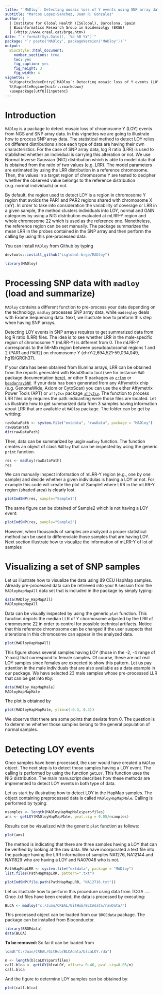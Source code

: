 ```yaml
---
title: "`MADloy`: Detecting mosaic loss of Y events using SNP array data"
subtitle: "Marcos Lopez-Sanchez, Juan R. Gonzalez"
author: |
  | Institute for Global Health (ISGlobal), Barcelona, Spain
  | Bioinformatics Research Group in Epidemiolgy (BRGE)
  | (<http://www.creal.cat/brge.htm>)
date: "`r format(Sys.Date(), '%d %B %Y')`"
package: "`r paste('MADloy', packageVersion('MADloy'))`"
output:    
  BiocStyle::html_document:
    number_sections: true
    toc: yes
    fig_caption: yes
    fig_height: 3
    fig_width: 4
vignette: >
  %\VignetteIndexEntry{`MADloy`: Detecting mosaic loss of Y events (LOY) on SNP and NGS data}
  %\VignetteEngine{knitr::rmarkdown}
  \usepackage[utf8]{inputenc}
---
```



# Introduction

`MADloy` is a package to detect mosaic loss of chromosome Y (LOY) events from NGS and SNP array data. In this vignettes we are going to illustrate how to process SNP array data. The statistical method to detect LOY relies on different distributions since each type of data are having their own characteristics. For the case of SNP array data, log R ratio (LRR) is used to stablished whether an individual is carrying this alteration or not. We use Normal Inverse Gaussian (NIG) distribution which is able to model data that is obtained from the ratio of two values (e.g. LRR). The model parameters are estimated by using the LRR distribution in a reference chromosome. Then, the values in a target region of chromosome Y are tested to decipher whether the observed value belongs to the reference distribution (e.g. normal individuals) or not. 

By default, the region used to detect LOY is a region in chromosome Y region that avoids the PAR1 and PAR2 regions shared with chromosome X (mY). In order to take into consideration the variability of coverage or LRR in a given sample, the method clusters individuals into LOY, normal and GAIN categories by using a NIG distribution evaluated at mLRR-Y region and whole chromosome 22 which is used as the reference one. Nonetheless, the reference region can be set manually. The package summarizes the mean LRR in the probes contained in the SNP array and then perform the calling by using this pre-processed data. 

You can install `MADloy` from Github by typing 

```r
devtools::install_github("isglobal-brge/MADloy")
```

```r
library(MADloy)
```

# Processing SNP data with `madloy` (load and summarize)

`MADloy` contains a different function to pre-process your data depending on the technology. `madloy` processes SNP array data, while `madseqloy` deals with Exome Sequencing data. Next, we illustrate how to preform  this step when having SNP arrays.

Detecting LOY events in SNP arrays requires to get summarized data from log R ratio (LRR) files. The idea is to see whether LRR in the male-specific region of chromosome Y (mLRR-Y) is different from 0. The mLRR-Y corresponds to the 56-Mb region between pseudoautosomal regions 1 and 2 (PAR1 and PAR2) on chromosome Y (chrY:2,694,521-59,034,049, hg19/GRCh37). 

If your data has been obtained from Illumina arrays, LRR can be obtained from the reports generated with BeadStudio tool (see for instance `MAD` package documentation [here](http://www.creal.cat/media/upload/arxius/jr/GADA/mad_vignette.pdf)), or other R packages as [`crlmm`](http://bioconductor.org/packages/release/bioc/html/crlmm.html) or [`beadarraySNP`](https://www.bioconductor.org/packages/release/bioc/html/beadarraySNP.html). If your data has been generated from any Affymetrix chip (e.g. GenomeWide, Axiom or CytoScan) you can use the either Affymetrix Power Tools (APT) or `affy2sv` package [`affy2sv`](http://bioconductor.org/packages/release/bioc/html/affy2sv.html). The function to process LRR files only requires the path indicanting were those files are located. Let us illustrate how to get summarized data from 3 samples having information about LRR that are available at `MADloy` package. The folder can be get by writting:


```r
rawDataPath <- system.file("extdata", "rawData", package = "MADloy")
rawDataPath
dir(rawDataPath)
```
Then, data can be summarized by usgin  `madloy` function. The function creates an object of class `MADloy` that can be inspected by using the generic `print` function.
```r
res <- madloy(rawDataPath)
res
```
We can manually inspect  information of mLRR-Y region (e.g., one by one sample) and decide whether a given individulas is having a LOY or not. For example this code will create the plot of Sample1 where LRR in the mLRR-Y region (shaded area) is clearly lost.

```r
plotIndSNP(res, sample="Sample1")
````

The same figure can be obtained of Sample2 which is not having a LOY event:

```r
plotIndSNP(res, sample="Sample2")
````

However, when thousands of samples are analyzed a proper statistical method can be used to differenciate those samples that are having LOY. Next section illustrate how to visualize the information of mLRR-Y of lot of samples


# Visualizing a set of SNP samples
Let us illustrate how to visualize the data using 89 CEU HapMap samples.  Already pre-processed data can be retrieved into your ``R`` session from the `MADloyHapMapAll` data set that is included in the package by simply typing: 

```r
data(MADloy_HapMapAll)
MADloyHapMapAll
```
Data can be visually inspected by using the generic `plot` function. This function depicts the median LLR of Y chormosome adjusted by the LRR of chromosome 22 in order to control for possible technical artifacts. Notice that this reference chromosome can be changed if the user suspects that alterations in this chromosome can appear in the analyzed data. 

```r
plot(MADloyHapMapAll)
```

This figure shows several samples having LOY (those in the -2, -4 range of Y-axis) that correspond to female samples. Of course, these are not real LOY samples since females are expected to show this pattern. Let us pay attention in the male individuals that are also available as a data example in our package. We have selected 23 male samples whose pre-processed LLR that can be get into ``R``by:

```r
data(MADloy_HapMapMale)
MADloyHapMapMale
```
The plot is obtained by

```r
plot(MADloyHapMapMale, ylim=c(-0.3, 0.3))
```
We observe that there are some points that deviate from 0. The question is to determine whether those samples belong to the general population of normal samples.



# Detecting LOY events

Once samples have been processed, the user would have created a `MADloy` object. The next step is to detect those samples having a LOY event. The calling is performed by using the function `getLOY`. This function uses the NIG distribution. The main manuscript describes how these methods are implemented to detect LOY events in both type of data.

Let us start by illustrating how to detect LOY in the HapMap samples. The object containing preprocessed data is called `MADloyHapMapMale`. Calling is performed by typing:

```r
nsamples <- length(MADloyHapMapMale$par$files)
ans <- getLOY(MADloyHapMapMale, pval.sig = 0.05/nsamples)

```

Results can be visualized with the generic `plot` function as follows:

```r
plot(ans)
```

The method is indicating that there are three samples having a LOY that can be verified by looking at the raw data. We have incorporated a text file into the package having the LRR information of samples NA1276, NA12144 and NA11829 who are having a LOY and NA07048 who is not.

```r
PathHapMapLRR <- system.file("extdata", package = "MADloy")
list.files(PathHapMapLRR, pattern=".txt")
```

```r
plotIndSNP(file.path(PathHapMapLRR, "NA12716.txt"))
```


Let us illustrate how to perform this procedure using data from TCGA ..... Once .txt files have been created, the data is processed by executing:

```r
BLCA <- madloy("c:/Juan/CREAL/GitHub/BLCAdata/rawData/")
``` 

This processed object can be loaded from our `BRGEdata` package. The package can be installed from Bioconductor.

```r
library(BRGEdata)
data(BLCA)
```

**To be removed: ** So far it can be loaded from
```r
load("C:/Juan/CREAL/GitHub/BLCAdata/blcaLOY.rda")
``` 

```r
n <- length(blcaLOY$par$files)
call.blca <- getLOY(blcaLOY, offset= 0.46, pval.sig=0.05/n)
call.blca
```

And the figure to determine LOY samples can be obtained by: 

```r
plot(call.blca)
```
